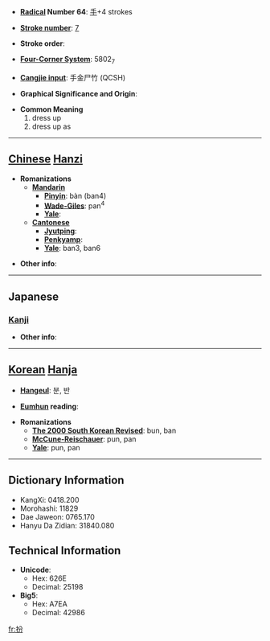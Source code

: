 * '''[[Wiktionary:Chinese radical index| Radical]] Number 64''': [[Wiktionary:Chinese radical index 手|手]]+4 strokes

* '''[[Wiktionary:Chinese total strokes index|Stroke number]]''': [[Wiktionary:Chinese total strokes index 7|7]]

* '''Stroke order''': 

* '''[[Wiktionary:Chinese four corner index|Four-Corner System]]''': 5802<sub>7</sub>

* '''[[Wiktionary:Chinese Cangjie index|Cangjie input]]''': 手金尸竹 (QCSH)

* '''Graphical Significance and Origin''': 

* '''Common Meaning'''
*#dress up
*# dress up as


----

== [[Chinese]] [[Hanzi]] ==

* '''Romanizations'''
** '''[[Mandarin]]'''
*** '''[[Pinyin]]''': bàn (ban4)
*** '''[[Wade-Giles]]''': pan<sup>4</sup>
*** '''[[Yale]]''': 
** '''[[Cantonese]]'''
*** '''[[Jyutping]]''':
*** '''[[Penkyamp]]''': 
*** '''[[Yale]]''': ban3, ban6

* '''Other info''': 

----

==Japanese==
===[[Kanji]]===
{{kanji|on readings=[[ふん]] (fun), [[はん]] (han), [[へん]] (hen)
|kun readings=[[よそおう]] (yosoou)
}}

* '''Other info''':  

----

== [[Korean]] [[Hanja]] ==

* '''[[Hangeul]]''': 분, 반

* '''[[Eumhun]] reading''': 

* '''Romanizations'''
** '''[[The 2000 South Korean Revised Romanization|The 2000 South Korean Revised]]''': bun, ban
** '''[[McCune-Reischauer]]''': pun, pan
** '''[[Yale]]''': pun, pan

----

== Dictionary Information ==

* KangXi: 0418.200
* Morohashi: 11829
* Dae Jaweon: 0765.170
* Hanyu Da Zidian: 31840.080

== Technical Information ==

* '''Unicode''':
** Hex: 626E
** Decimal: 25198
* '''Big5''':
** Hex: A7EA
** Decimal: 42986

[[fr:扮]]